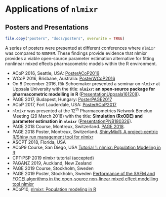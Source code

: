 # Applications of `nlmixr` {#applications}


<!-- ## Posters and Presentations -->
## Posters and Presentations

```r
file.copy("posters", "docs/posters", overwrite = TRUE)
```

A series of posters were presented at different conferences where `nlmixr` was compared to `NONMEM`. These findings provide evidence that nlmixr provides a viable open-source parameter estimation alternative for fitting nonlinear mixed effects pharmacometric models within the R environment.

- ACoP 2016, Seattle, USA: <a href="posters/PosterACoP2016.pdf" target="_blank">PosterACoP2016</a>
- WCoP 2016, Brisbane, Australia: <a href="posters/PosterWCoP2016.pdf" target="_blank">PosterWCoP2016</a>
- On 8 December 2016, Rik Schoemaker presented a seminar on `nlmixr` at Uppsala University with the title: **`nlmixr`: an open-source package for pharmacometric modelling in R** (<a href="posters/PRESnlmixrUppsala161208.pdf" target="_blank">PresentationUppsala161208</a>).
- PAGE 2017, Budapest, Hungary: <a href="posters/PosterPAGE2017.pdf" target="_blank">PosterPAGE2017</a>
- ACoP 2017, Fort Lauderdale, USA: <a href="posters/PosterACoP2017.pdf" target="_blank">PosterACoP2017</a>
- `nlmixr` was presented at the 12^th^ Pharmacometrics Network Benelux Meeting (29 March 2018) with the title: **Simulation (RxODE) and parameter estimation in `nlmixr`** (<a href="posters/PRES nlmixr PNB 180326.pdf" target="_blank">PresentationPNB180326</a>).
- PAGE 2018 Course, Montreux, Switzerland. [PAGE 2018](https://github.com/nlmixrdevelopment/PAGE-2018).
- PAGE 2018 Poster, Montreux, Switzerland. [ShinyMixR: A project-centric R/Shiny run management tool for nlmixr](https://www.page-meeting.org/default.asp?abstract=8452)
- ASCPT 2018, Florida, USA
- ACoP9 Course, San Diego, USA [Tutorial 1:  nlmixr: Population Modeling in R](https://github.com/nlmixrdevelopment/ACoP9-2018)
- CPT:PSP 2019 nlmixr tutorial (accepted)
- PAGANZ 2019, Auckland, New Zealand
- PAGE 2019 Course, Stockholm, Sweden
- PAGE 2019 Poster, Stockholm, Sweden [Performance of the SAEM and FOCEI algorithms in the open-source non-linear mixed effect modelling tool nlmixr](https://www.page-meeting.org/default.asp?abstract=8978)
- ACoP10, [nlmixr: Population modeling in R](https://www.go-acop.org/index.php?option=com_content&view=article&id=149:acop10-program&catid=20:site-content&Itemid=108)



